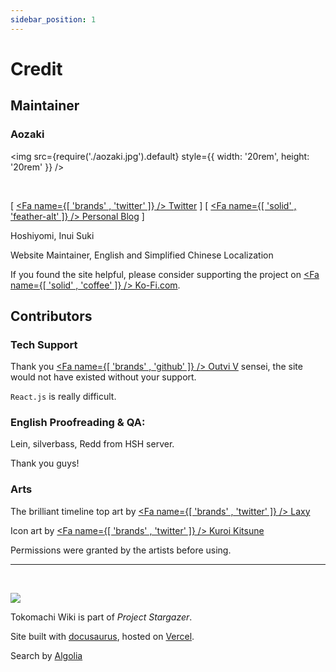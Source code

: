 ```yaml
---
sidebar_position: 1
---
```



# Credit

## Maintainer

### Aozaki

<img src={require('./aozaki.jpg').default} style={{ width: '20rem', height: '20rem' }} />

<br />

[ [<Fa name={[ 'brands' , 'twitter' ]} /> Twitter](https://twitter.com/Aozaki__) ] [ [<Fa name={[ 'solid' , 'feather-alt' ]} /> Personal Blog](https://aozaki.cc/) ]

Hoshiyomi, Inui Suki

Website Maintainer, English and Simplified Chinese Localization

If you found the site helpful, please consider supporting the project on [<Fa name={[ 'solid' , 'coffee' ]} /> Ko-Fi.com](https://ko-fi.com/project_stargazer).

<!--
### Mikaze

<br />
<img src="./mikaze.jpg" width="200' ]} />

[ [<Fa name={[ 'brands' , 'twitter' ]} /> Twitter](https://twitter.com/mikaze0322)] [ [<Fa name={[ 'brands' , 'youtube' ]} /> YouTube](https://www.youtube.com/channel/UCrpkt3YHPdpciDy-96H_2mg)]

Hoshiyomi, Translator, Clipper, Traditional Chinese Localization

-->

## Contributors

### Tech Support

Thank you [<Fa name={[ 'brands' , 'github' ]} /> Outvi V](https://github.com/outloudvi) sensei, the site would not have existed without your support.

`React.js` is really difficult.

### English Proofreading & QA:

Lein, silverbass, Redd from HSH server.

Thank you guys!

### Arts

The brilliant timeline top art by [<Fa name={[ 'brands' , 'twitter' ]} /> Laxy](https://twitter.com/laxyiii)

Icon art by [<Fa name={[ 'brands' , 'twitter' ]} /> Kuroi Kitsune](https://twitter.com/SensaiWorks)

Permissions were granted by the artists before using.

---

<br />

![](/img/project_stargazer.svg)

Tokomachi Wiki is part of _Project Stargazer_.

Site built with [docusaurus](https://docusaurus.io/), hosted on [Vercel](https://vercel.com/).

Search by [Algolia](https://docsearch.algolia.com/)
